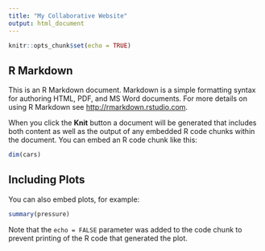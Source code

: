 ```yaml
---
title: "My Collaborative Website"
output: html_document
---
```


```r
knitr::opts_chunk$set(echo = TRUE)
```

## R Markdown

This is an R Markdown document. Markdown is a simple formatting syntax for authoring HTML, PDF, and MS Word documents. For more details on using R Markdown see <http://rmarkdown.rstudio.com>.

When you click the **Knit** button a document will be generated that includes both content as well as the output of any embedded R code chunks within the document. You can embed an R code chunk like this:

```r
dim(cars)
```

## Including Plots

You can also embed plots, for example:

```r
summary(pressure)
```

Note that the `echo = FALSE` parameter was added to the code chunk to prevent printing of the R code that generated the plot.
